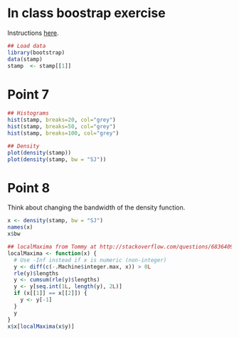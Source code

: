 In class boostrap exercise
==========================

Instructions [here](https://docs.google.com/document/d/1mwYOkzZTKgPI-gpoI6UjIVl3mJEglQ1XhULoCst4u_o/edit).

```r
## Load data
library(bootstrap)
data(stamp)
stamp  <- stamp[[1]]
```


# Point 7

```r
## Histograms
hist(stamp, breaks=20, col="grey")
hist(stamp, breaks=50, col="grey")
hist(stamp, breaks=100, col="grey")
```

```r
## Density
plot(density(stamp))
plot(density(stamp, bw = "SJ"))
```


# Point 8

Think about changing the bandwidth of the density function.

```r
x <- density(stamp, bw = "SJ")
names(x)
x$bw

## localMaxima from Tommy at http://stackoverflow.com/questions/6836409/finding-local-maxima-and-minima
localMaxima <- function(x) {
  # Use -Inf instead if x is numeric (non-integer)
  y <- diff(c(-.Machine$integer.max, x)) > 0L
  rle(y)$lengths
  y <- cumsum(rle(y)$lengths)
  y <- y[seq.int(1L, length(y), 2L)]
  if (x[[1]] == x[[2]]) {
    y <- y[-1]
  }
  y
}
x$x[localMaxima(x$y)]
```
